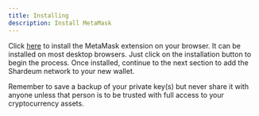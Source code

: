 ```yaml
---
title: Installing
description: Install MetaMask
---
```



Click [here](https://metamask.io/download/) to install the MetaMask extension on your browser. It can be installed on most desktop browsers. Just click on the installation button to begin the process. Once installed, continue to the next section to add the Shardeum network to your new wallet.



Remember to save a backup of your private key(s) but never share it with anyone unless that person is to be trusted with full access to your cryptocurrency assets.


